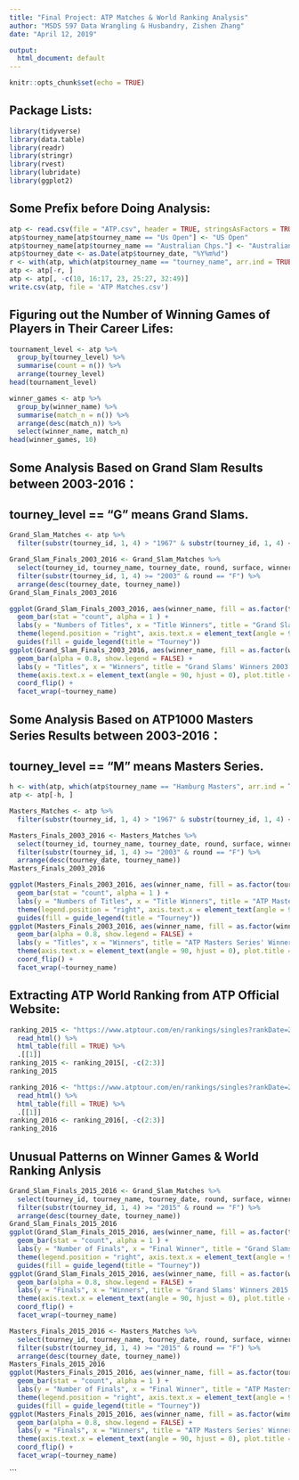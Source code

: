 ```yaml
---
title: "Final Project: ATP Matches & World Ranking Analysis"
author: "MSDS 597 Data Wrangling & Husbandry, Zishen Zhang"
date: "April 12, 2019"

output: 
  html_document: default
---
```


```r

knitr::opts_chunk$set(echo = TRUE)

```

## Package Lists:

```r

library(tidyverse)
library(data.table)
library(readr)
library(stringr)
library(rvest)
library(lubridate)
library(ggplot2)

```

## Some Prefix before Doing Analysis:

```r

atp <- read.csv(file = "ATP.csv", header = TRUE, stringsAsFactors = TRUE)
atp$tourney_name[atp$tourney_name == "Us Open"] <- "US Open"
atp$tourney_name[atp$tourney_name == "Australian Chps."] <- "Australian Open"
atp$tourney_date <- as.Date(atp$tourney_date, "%Y%m%d")
r <- with(atp, which(atp$tourney_name == "tourney_name", arr.ind = TRUE))
atp <- atp[-r, ]
atp <- atp[, -c(10, 16:17, 23, 25:27, 32:49)]
write.csv(atp, file = 'ATP Matches.csv')

```

## Figuring out the Number of Winning Games of Players in Their Career Lifes:

```r

tournament_level <- atp %>% 
  group_by(tourney_level) %>% 
  summarise(count = n()) %>% 
  arrange(tourney_level)
head(tournament_level)

winner_games <- atp %>% 
  group_by(winner_name) %>% 
  summarise(match_n = n()) %>% 
  arrange(desc(match_n)) %>% 
  select(winner_name, match_n)
head(winner_games, 10)

```

## Some Analysis Based on Grand Slam Results between 2003-2016：
## tourney_level == "G" means Grand Slams. 

```r

Grand_Slam_Matches <- atp %>%
  filter(substr(tourney_id, 1, 4) > "1967" & substr(tourney_id, 1, 4) < "2017" & tourney_level == "G")

Grand_Slam_Finals_2003_2016 <- Grand_Slam_Matches %>% 
  select(tourney_id, tourney_name, tourney_date, round, surface, winner_name, loser_name, score, minutes) %>%
  filter(substr(tourney_id, 1, 4) >= "2003" & round == "F") %>%
  arrange(desc(tourney_date, tourney_name))
Grand_Slam_Finals_2003_2016

ggplot(Grand_Slam_Finals_2003_2016, aes(winner_name, fill = as.factor(tourney_name))) +
  geom_bar(stat = "count", alpha = 1 ) + 
  labs(y = "Numbers of Titles", x = "Title Winners", title = "Grand Slams' Winners 2003 - 2016") +
  theme(legend.position = "right", axis.text.x = element_text(angle = 90, hjust = 0), plot.title = element_text(hjust = 0.5)) +
  guides(fill = guide_legend(title = "Tourney"))
ggplot(Grand_Slam_Finals_2003_2016, aes(winner_name, fill = as.factor(winner_name))) +
  geom_bar(alpha = 0.8, show.legend = FALSE) + 
  labs(y = "Titles", x = "Winners", title = "Grand Slams' Winners 2003 - 2016") +
  theme(axis.text.x = element_text(angle = 90, hjust = 0), plot.title = element_text(hjust = 0.5)) +
  coord_flip() +
  facet_wrap(~tourney_name)

```

## Some Analysis Based on ATP1000 Masters Series Results between 2003-2016：
## tourney_level == "M" means Masters Series.

```r

h <- with(atp, which(atp$tourney_name == "Hamburg Masters", arr.ind = TRUE))
atp <- atp[-h, ]

Masters_Matches <- atp %>%
  filter(substr(tourney_id, 1, 4) > "1967" & substr(tourney_id, 1, 4) < "2017" & tourney_level == "M")

Masters_Finals_2003_2016 <- Masters_Matches %>% 
  select(tourney_id, tourney_name, tourney_date, round, surface, winner_name, loser_name, score, minutes) %>%
  filter(substr(tourney_id, 1, 4) >= "2003" & round == "F") %>%
  arrange(desc(tourney_date, tourney_name))
Masters_Finals_2003_2016

ggplot(Masters_Finals_2003_2016, aes(winner_name, fill = as.factor(tourney_name))) +
  geom_bar(stat = "count", alpha = 1 ) + 
  labs(y = "Numbers of Titles", x = "Title Winners", title = "ATP Masters Series' Winners 2003 - 2016") +
  theme(legend.position = "right", axis.text.x = element_text(angle = 90, hjust = 0), plot.title = element_text(hjust = 0.5)) +
  guides(fill = guide_legend(title = "Tourney"))
ggplot(Masters_Finals_2003_2016, aes(winner_name, fill = as.factor(winner_name))) +
  geom_bar(alpha = 0.8, show.legend = FALSE) + 
  labs(y = "Titles", x = "Winners", title = "ATP Masters Series' Winners 2003 - 2016") +
  theme(axis.text.x = element_text(angle = 90, hjust = 0), plot.title = element_text(hjust = 0.5)) +
  coord_flip() +
  facet_wrap(~tourney_name)

```

## Extracting ATP World Ranking from ATP Official Website:

```r

ranking_2015 <- "https://www.atptour.com/en/rankings/singles?rankDate=2016-01-04&rankRange=1-10" %>% 
  read_html() %>% 
  html_table(fill = TRUE) %>%
  .[[1]]
ranking_2015 <- ranking_2015[, -c(2:3)]
ranking_2015

ranking_2016 <- "https://www.atptour.com/en/rankings/singles?rankDate=2017-01-02&rankRange=1-10" %>% 
  read_html() %>% 
  html_table(fill = TRUE) %>%
  .[[1]]
ranking_2016 <- ranking_2016[, -c(2:3)]
ranking_2016

```

## Unusual Patterns on Winner Games & World Ranking Anlysis

```r

Grand_Slam_Finals_2015_2016 <- Grand_Slam_Matches %>% 
  select(tourney_id, tourney_name, tourney_date, round, surface, winner_name, loser_name, score, minutes) %>%
  filter(substr(tourney_id, 1, 4) >= "2015" & round == "F") %>%
  arrange(desc(tourney_date, tourney_name))
Grand_Slam_Finals_2015_2016
ggplot(Grand_Slam_Finals_2015_2016, aes(winner_name, fill = as.factor(tourney_name))) +
  geom_bar(stat = "count", alpha = 1 ) + 
  labs(y = "Number of Finals", x = "Final Winner", title = "Grand Slams' Winners 2015 - 2016") +
  theme(legend.position = "right", axis.text.x = element_text(angle = 90, hjust = 0), plot.title = element_text(hjust = 0.5)) +
  guides(fill = guide_legend(title = "Tourney"))
ggplot(Grand_Slam_Finals_2015_2016, aes(winner_name, fill = as.factor(winner_name))) +
  geom_bar(alpha = 0.8, show.legend = FALSE) + 
  labs(y = "Finals", x = "Winners", title = "Grand Slams' Winners 2015 - 2016") +
  theme(axis.text.x = element_text(angle = 90, hjust = 0), plot.title = element_text(hjust = 0.5)) +
  coord_flip() +
  facet_wrap(~tourney_name)

Masters_Finals_2015_2016 <- Masters_Matches %>% 
  select(tourney_id, tourney_name, tourney_date, round, surface, winner_name, loser_name, score, minutes) %>%
  filter(substr(tourney_id, 1, 4) >= "2015" & round == "F") %>%
  arrange(desc(tourney_date, tourney_name))
Masters_Finals_2015_2016
ggplot(Masters_Finals_2015_2016, aes(winner_name, fill = as.factor(tourney_name))) +
  geom_bar(stat = "count", alpha = 1 ) + 
  labs(y = "Number of Finals", x = "Final Winner", title = "ATP Masters Series' Winners 2015 - 2016") +
  theme(legend.position = "right", axis.text.x = element_text(angle = 90, hjust = 0), plot.title = element_text(hjust = 0.5)) +
  guides(fill = guide_legend(title = "Tourney"))
ggplot(Masters_Finals_2015_2016, aes(winner_name, fill = as.factor(winner_name))) +
  geom_bar(alpha = 0.8, show.legend = FALSE) + 
  labs(y = "Finals", x = "Winners", title = "ATP Masters Series' Winners 2015 - 2016") +
  theme(axis.text.x = element_text(angle = 90, hjust = 0), plot.title = element_text(hjust = 0.5)) +
  coord_flip() +
  facet_wrap(~tourney_name)

```

```